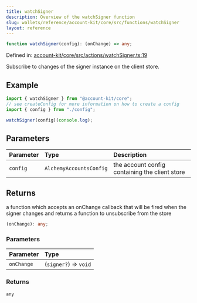 ```yaml
---
title: watchSigner
description: Overview of the watchSigner function
slug: wallets/reference/account-kit/core/src/functions/watchSigner
layout: reference
---
```


```ts
function watchSigner(config): (onChange) => any;
```

Defined in: [account-kit/core/src/actions/watchSigner.ts:19](https://github.com/alchemyplatform/aa-sdk/blob/49e74eee8606f480b200b4612d00d950da8a8742/account-kit/core/src/actions/watchSigner.ts#L19)

Subscribe to changes of the signer instance on the client store.

## Example

```ts
import { watchSigner } from "@account-kit/core";
// see createConfig for more information on how to create a config
import { config } from "./config";

watchSigner(config)(console.log);
```

## Parameters

| Parameter | Type                    | Description                                    |
| :-------- | :---------------------- | :--------------------------------------------- |
| `config`  | `AlchemyAccountsConfig` | the account config containing the client store |

## Returns

a function which accepts an onChange callback that will be fired when the signer changes and returns a function to unsubscribe from the store

```ts
(onChange): any;
```

### Parameters

| Parameter  | Type                  |
| :--------- | :-------------------- |
| `onChange` | (`signer?`) => `void` |

### Returns

`any`
